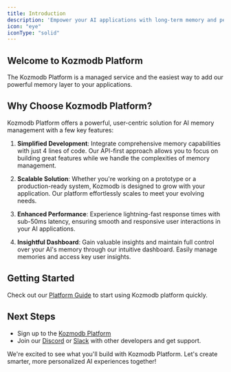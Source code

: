 ```yaml
---
title: Introduction
description: 'Empower your AI applications with long-term memory and personalization'
icon: "eye"
iconType: "solid"
---
```


<Snippet file="paper-release.mdx" />

## Welcome to Kozmodb Platform

The Kozmodb Platform is a managed service and the easiest way to add our powerful memory layer to your applications.

## Why Choose Kozmodb Platform?

Kozmodb Platform offers a powerful, user-centric solution for AI memory management with a few key features:

1. **Simplified Development**: Integrate comprehensive memory capabilities with just 4 lines of code. Our API-first approach allows you to focus on building great features while we handle the complexities of memory management.

2. **Scalable Solution**: Whether you're working on a prototype or a production-ready system, Kozmodb is designed to grow with your application. Our platform effortlessly scales to meet your evolving needs.

3. **Enhanced Performance**: Experience lightning-fast response times with sub-50ms latency, ensuring smooth and responsive user interactions in your AI applications.

4. **Insightful Dashboard**: Gain valuable insights and maintain full control over your AI's memory through our intuitive dashboard. Easily manage memories and access key user insights.


## Getting Started

Check out our [Platform Guide](/platform/guide) to start using Kozmodb platform quickly.

## Next Steps

- Sign up to the [Kozmodb Platform](https://kozmodb.dev/pd)
- Join our [Discord](https://kozmodb.dev/Did) or [Slack](https://kozmodb.dev/slack) with other developers and get support.

We're excited to see what you'll build with Kozmodb Platform. Let's create smarter, more personalized AI experiences together!
